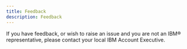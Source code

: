 ```yaml
---
title: Feedback
description: Feedback
---
```


If you have feedback, or wish to raise an issue and you are not an IBM® representative, please contact your local IBM Account Executive.

<!-- Contact us if you have problems or you want to give feedback.
To submit an issue or provide feedback, use the following GitHub repository to create an issue: [spm-kubernetes](https://github.ibm.com/wh-curamspm-devops/spm-kubernetes/issues).

We strongly suggest that you click Watch or Star the repository on GitHub to be updated about the latest changes.-->
